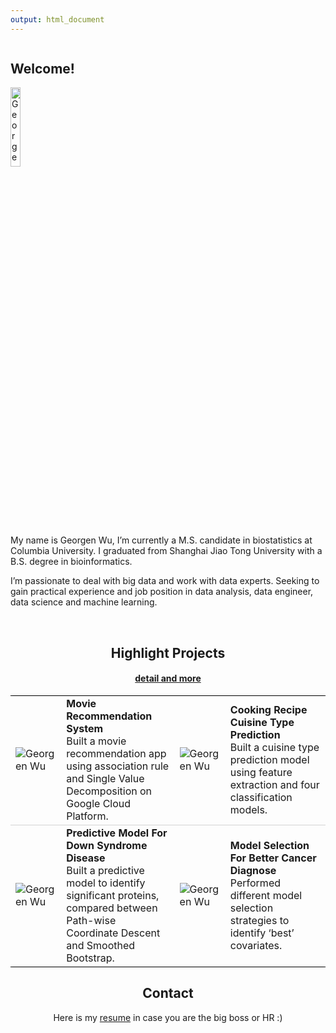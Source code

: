 ```yaml
---
output: html_document
---
```


```r

```

<link rel="stylesheet" href="style.css">
<script src="https://kit.fontawesome.com/6e8b08f469.js" crossorigin="anonymous"></script>

<h2><b> Welcome! </b></h2>
<img src="image/headshot.JPG" alt="Georgen Wu" style="width:18%;" class="center image-cropper">

My name is Georgen Wu, I'm currently a M.S. candidate in biostatistics at Columbia University. I graduated from Shanghai Jiao Tong University with a B.S. degree in bioinformatics.

I'm passionate to deal with big data and work with data experts. Seeking to gain practical experience and job position in data analysis, data engineer, data science and machine learning.

<br>

<center>
<h2><b> Highlight Projects </b></h2> 
<h4><a href="experiences.html"> detail and more </a></h4>

<table>
<col width="12%">
<col width="38%">
<col width="15%">
<col width="35%">

<tr style="border-top:1pt solid black; border-bottom:1pt solid #D3D3D3;">
  <td style="vertical-align: middle"><img src="image/6893_final.png" alt="Georgen Wu" class="center image-small"></td>
  <td><b>Movie Recommendation System</b> 
  <br>
  Built a movie recommendation app using association rule and Single Value Decomposition on Google Cloud Platform.
  </td>
  
  <td style="vertical-align: middle"><img src="image/9120.png" alt="Georgen Wu" class="center image-small"></td>
  <td><b>Cooking Recipe Cuisine Type Prediction</b>
  <br>
  Built a cuisine type prediction model using feature extraction and four classification models.
  </td>
</tr>

<tr style="border-bottom:1pt solid black;">
  <td style="vertical-align: middle"><img src="image/SC.png" alt="Georgen Wu" class="center image-small"></td>
  <td><b>Predictive Model For Down Syndrome Disease</b> 
  <br>
  Built a predictive model to identify significant proteins, compared between Path-wise Coordinate Descent and Smoothed Bootstrap.
  </td>
  
  <td style="vertical-align: middle"><img src="image/BM_final.png" alt="Georgen Wu" class="center image-small"></td>
  <td><b>Model Selection For Better Cancer Diagnose</b>
  <br>
  Performed different model selection strategies to identify 'best' covariates.
  </td>
</tr>
</table>

</center>


<center>

<h2><b> Contact </b></h2>

Here is my <a href="resume.html">resume</a> in case you are the big boss or HR :)

<h2>
<a class="fas fa-envelope" href="wu459201296@gmail.com"> </a>
<a class="fab fa-github" href="http://github.com/valuntiny/"> </a>
<a class="fab fa-linkedin" href="https://www.linkedin.com/in/guojing-wu-213795146/"> </a></h2>

</center>


